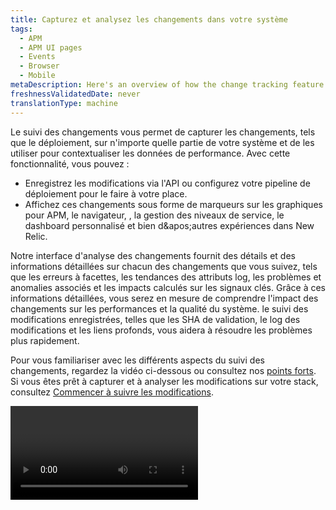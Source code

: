 ```yaml
---
title: Capturez et analysez les changements dans votre système
tags:
  - APM
  - APM UI pages
  - Events
  - Browser
  - Mobile
metaDescription: Here's an overview of how the change tracking feature can help you analyze the effects of recent changes on your users and systems.
freshnessValidatedDate: never
translationType: machine
---
```


Le suivi des changements vous permet de capturer les changements, tels que le déploiement, sur n&apos;importe quelle partie de votre système et de les utiliser pour contextualiser les données de performance. Avec cette fonctionnalité, vous pouvez :

* Enregistrez les modifications via l&apos;API ou configurez votre pipeline de déploiement pour le faire à votre place.
* Affichez ces changements sous forme de marqueurs sur les graphiques pour APM, le navigateur, <InlinePopover type="mobile" />, la gestion des niveaux de service, le dashboard personnalisé et bien d&amp;apos;autres expériences dans New Relic.

Notre interface d&apos;analyse des changements fournit des détails et des informations détaillées sur chacun des changements que vous suivez, tels que les erreurs à facettes, les tendances des attributs log, les problèmes et anomalies associés et les impacts calculés sur les signaux clés. Grâce à ces informations détaillées, vous serez en mesure de comprendre l&apos;impact des changements sur les performances et la qualité du système. le suivi des modifications enregistrées, telles que les SHA de validation, le log des modifications et les liens profonds, vous aidera à résoudre les problèmes plus rapidement.

Pour vous familiariser avec les différents aspects du suivi des changements, regardez la vidéo ci-dessous ou consultez nos [points forts](#feature-highlights). Si vous êtes prêt à capturer et à analyser les modifications sur votre stack, consultez [Commencer à suivre les modifications](#start-tracking).

<Video id="ikRUKJf7hyU" type="youtube" />

<figcaption>
  Voici une vidéo de six minutes expliquant le suivi des changements.
</figcaption>

## Commencez à suivre vos modifications [#start-tracking]

Après avoir créé un compte, vous pouvez commencer à enregistrer les modifications (y compris le déploiement) sur n&apos;importe quelle partie de votre système de manières automatisées et manuelles croissantes :

* [API NerdGraph (GraphQL)](/docs/change-tracking/change-tracking-graphql): vous pouvez utiliser [les mutationsGraphQL ](/docs/apis/nerdgraph/get-started/nerdgraph-explorer/#mutations)pour désigner les modifications à suivre, puis exécuter une requête pour répertorier les détails de ce que vous suivez.
* [New Relic CLI](/docs/change-tracking/change-tracking-cli): utilisez notre interface de ligne de commande pour désigner les modifications que vous souhaitez suivre.
* [Jenkins](/docs/change-tracking/ci-cd/change-tracking-jenkins): Notre plugin simplifie l&amp;apos;utilisation de Jenkins pour le suivi des modifications.
* [Actions GitHub](/docs/change-tracking/ci-cd/change-tracking-github-actions): nous avons des conseils sur la façon de configurer les actions GitHub dans votre pipeline CI/CD.

Après avoir capturé les modifications, utilisez-les pour contextualiser vos données de télémétrie, de performances et de qualité. Pour en savoir plus à ce sujet, consultez [Comment afficher et analyser vos modifications dans New Relic](/docs/change-tracking/change-tracking-view-analyze/).

<Callout variant="tip">
  Tenez votre équipe informée des changements que vous suivez en configurant un [webhook](/docs/change-tracking/change-tracking-webhooks).
</Callout>

## points forts de la fonctionnalité [#feature-highlights]

suivi des changements possède un certain nombre de fonctionnalités qui vous aident à évaluer les effets des changements sur votre système.

### Capturez les modifications de votre système sur n&apos;importe quelle entité [#capture-range-of-changes]

le suivi des changements va bien au-delà du simple suivi déployé pour <InlinePopover type="apm" />services. Vous pouvez également suivre les modifications apportées aux applications mobiles, aux hôtes infrastructure, à la charge de travail, etc.

Notez que si vous utilisez l&apos;ancienne API de déploiement REST v2 APM, vous devez migrer vers notre API GraphQL pour commencer à capturer les modifications sur [les types d&apos;entités](/docs/new-relic-solutions/new-relic-one/core-concepts/what-entity-new-relic/#find) en plus des services APM. Si vous passez au suivi des changements avec l&amp;apos;API GraphQL, vous pourrez tirer parti de notre intégration actuelle [de Jenkins](/docs/change-tracking/ci-cd/change-tracking-jenkins) et [GitHub Actions](/docs/change-tracking/ci-cd/change-tracking-github-actions), ainsi que de toute future intégration CI/CD (intégration et livraison continue).

Notre objectif est de fournir une couverture complète de la plateforme pour les marqueurs sur les graphiques, mais certaines des expériences organisées par New Relic ne proposent pas encore de marqueurs interactifs sur tous les graphiques. En attendant, vous pouvez toujours enregistrer les modifications sur les types d&apos;entités pertinents et construire votre propre expérience autour de ce type à l&apos;aide d&apos;un dashboard personnalisé.

### Répondez rapidement à la question « Qu’est-ce qui a changé ? » [#what-changed]

Une fois que vous commencez [à capturer les déploiements](#start-tracking) et autres modifications apportées à l&amp;apos;entité dans votre système, vous verrez automatiquement des marqueurs interactifs dessinés sur des graphiques associés dans APM, mobile, navigateur, Gestion des niveaux de service, dashboard personnalisé et ailleurs. Vous verrez également des options de la barre latérale d&amp;apos;entité liées au suivi des changements (par exemple, <DNT>**Deployments**</DNT>) apparaître dans New Relic.

### Baissez votre Délai moyen de résolution (MTTR) (MTTR) [#mttr]

suivi des changements dispose d&apos;interfaces puissantes pour vous aider à comprendre rapidement l&apos;impact qu&apos;un changement a eu sur votre système. Voici quelques tâches que le suivi des changements peut réaliser :

* Vous souhaitez voir combien de régressions ou de nouveaux groupes d’erreurs nous avons détectés depuis un changement ? Pour en savoir plus sur les régressions, consultez [la boîte de réception des erreurs](/docs/errors-inbox/errors-inbox/#status).
* Vous souhaitez voir quelle activité anormale nous avons identifiée depuis un changement ?
* Besoin d’effectuer une comparaison directe des changements pour voir si les choses s’améliorent ou empirent ?

Vous pouvez effectuer ces tâches (et plus encore) avec notre nouvelle interface utilisateur de suivi des changements. Découvrez l&apos;expérience de suivi des changements dans [Comment afficher et analyser vos modifications dans New Relic](/docs/change-tracking/change-tracking-view-analyze/).

### Toutes les données de déploiement et de modification sont désormais stockées au même endroit [#single-source-truth]

Chaque changement que vous capturez via les API de suivi des changements ou l&apos;intégration est stocké dans la base de données New Relic (NRDB). Vous pouvez interroger le déploiement et modifier les données à l&apos;aide de NRQL et NerdGraph. Pour des exemples sur la manière de demander des données sur les modifications que vous avez capturées, voir [Requête sur les modifications de données](/docs/change-tracking/change-tracking-view-analyze/#query-deployments).

<Callout variant="tip">
  Les données stockées dans NRDB sont immuables et, par conséquent, les marqueurs que vous créez ne peuvent pas être supprimés. L&apos;événement créé sera conservé pendant 13 mois par défaut.
</Callout>

### Faciliter la compréhension des effets des changements par les équipes [#api-fields]

Avec le suivi des changements, vous pouvez exploiter une liste croissante de champs API pour connecter votre télémétrie de production au workflow de pré-production, regrouper logiquement le déploiement et débloquer un partage de contexte rapide et facile entre les équipes.

Par exemple, vous pouvez relier plusieurs déploiements ou autres modifications les uns aux autres à l&apos;aide de l&apos;attribut `groupID`, ou vous pouvez ajouter un SHA de validation, votre changelog ou un lien profond vers votre plateforme CI/CD (intégration et livraison continue).

### Obtenez les informations dont vous avez besoin sans changer de contexte [#context-switching]

Vous pouvez voir les changements sur les parties de votre système liées à l&apos;entité que vous regardez sans changer de contexte. En exploitant la [fonctionnalité de relations d&apos;entité](/docs/apis/nerdgraph/examples/nerdgraph-relationships-api-tutorial/) New Relic, vous pouvez automatiquement voir les modifications apportées aux entités associées dessinées sur les graphiques parallèlement aux modifications apportées à l&amp;apos;entité centrale. Pour en savoir plus sur les relations entre entités, consultez ce [didacticiel NerdGraph](/docs/apis/nerdgraph/examples/nerdgraph-relationships-api-tutorial/).

## Quelle est la prochaine étape ? [#what-is-next]

Si vous avez déjà effectué les étapes ci-dessus dans [Commencer à suivre vos modifications](#start-tracking), consultez [Comment afficher et analyser vos modifications dans New Relic](/docs/change-tracking/change-tracking-view-analyze/).
